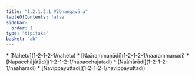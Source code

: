 ```yaml
---
title: "1.2.1.2.1 Vibhaṅgavāra"
tableOfContents: false
sidebar:
  order: 1
type: "tipitaka"
basket: "ab"
---
```



<DynamicBreadcrumb />



<TableOfContents>
* [Nahetu](1-2-1-2-1/nahetu)
* [Naārammaṇādi](1-2-1-2-1/naarammanadi)
* [Napacchājātādi](1-2-1-2-1/napacchajatadi)
* [Naāhārādi](1-2-1-2-1/naaharadi)
* [Navippayuttādi](1-2-1-2-1/navippayuttadi)
</TableOfContents>